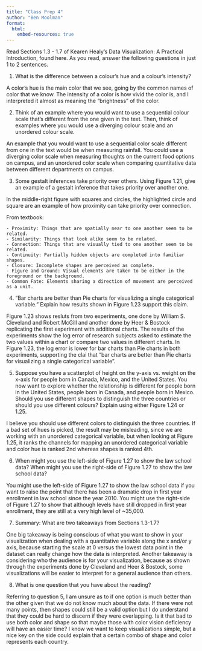 ```yaml
---
title: "Class Prep 4"
author: "Ben Moolman"
format:
  html:
    embed-resources: true
---
```


Read Sections 1.3 - 1.7 of Kearen Healy’s Data Visualization: A Practical Introduction, found here. As you read, answer the following questions in just 1 to 2 sentences.

1. What is the difference between a colour’s hue and a colour’s intensity?

A color's hue is the main color that we see, going by the common names of color that we know. The intensity of a color is how vivid the color is, and I interpreted it almost as meaning the "brightness" of the color.

2. Think of an example where you would want to use a sequential colour scale that’s different from the one given in the text. Then, think of examples where you would use a diverging colour scale and an unordered colour scale.

An example that you would want to use a sequential color scale different from one in the text would be when measuring rainfall. You could use a diverging color scale when measuring thoughts on the current food options on campus, and an unordered color scale when comparing quantitative data between different departments on campus.

3. Some gestalt inferences take priority over others. Using Figure 1.21, give an example of a gestalt inference that takes priority over another one.

In the middle-right figure with squares and circles, the highlighted circle and square are an example of how proximity can take priority over connection.

From textbook:

    - Proximity: Things that are spatially near to one another seem to be related.
    - Similarity: Things that look alike seem to be related.
    - Connection: Things that are visually tied to one another seem to be related.
    - Continuity: Partially hidden objects are completed into familiar shapes.
    - Closure: Incomplete shapes are perceived as complete.
    - Figure and Ground: Visual elements are taken to be either in the foreground or the background.
    - Common Fate: Elements sharing a direction of movement are perceived as a unit.

4. “Bar charts are better than Pie charts for visualizing a single categorical variable.” Explain how results shown in Figure 1.23 support this claim.

Figure 1.23 shows resluts from two experiments, one done by William S. Cleveland and Robert McGill and another done by Heer & Bostock replicating the first experiment with additional charts. The results of the experiments show the log error of research subjects asked to estimate the two values within a chart or compare two values in different charts. In Figure 1.23, the log error is lower for bar charts than Pie charts in both experiments, supporting the clai that "bar charts are better than Pie charts for visualizing a single categorical variable".

5. Suppose you have a scatterplot of height on the y-axis vs. weight on the x-axis for people born in Canada, Mexico, and the United States. You now want to explore whether the relationship is different for people born in the United States, people born in Canada, and people born in Mexico. Should you use different shapes to distinguish the three countries or should you use different colours? Explain using either Figure 1.24 or 1.25.

I believe you should use different colors to distinguish the three countries. If a bad set of hues is picked, the result may be misleading, since we are working with an unordered categorical variable, but when looking at Figure 1.25, it ranks the channels for mapping an unordered categorical variable and color hue is ranked 2nd whereas shapes is ranked 4th.

6. When might you use the left-side of Figure 1.27 to show the law school data? When might you use the right-side of Figure 1.27 to show the law school data?

You might use the left-side of Figure 1.27 to show the law school data if you want to raise the point that there has been a dramatic drop in first year enrollment in law school since the year 2010. You might use the right-side of Figure 1.27 to show that although levels have still dropped in first year enrollment, they are still at a very high level of ~35,000.

7. Summary: What are two takeaways from Sections 1.3-1.7?

One big takeaway is being conscious of what you want to show in your visualization when dealing with a quantitative variable along the x and/or y axis, because starting the scale at 0 versus the lowest data point in the dataset can really change how the data is interpreted. Another takeaway is considering who the audience is for your visualization, because as shown through the experiments done by Cleveland and Heer & Bostock, some visualizations will be easier to interpret for a general audience than others.

8. What is one question that you have about the reading?

Referring to question 5, I am unsure as to if one option is much better than the other given that we do not know much about the data. If there were not many points, then shapes could still be a valid option but I do understand that they could be hard to discern if they were overlapping. Is it that bad to use both color and shape so that maybe those with color vision deficiency will have an easier time? I know we want to keep visualizations simple, but a nice key on the side could explain that a certain combo of shape and color represents each country.
